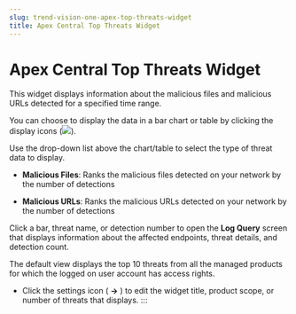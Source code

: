 ```yaml
---
slug: trend-vision-one-apex-top-threats-widget
title: Apex Central Top Threats Widget
---
```

# Apex Central Top Threats Widget

This widget displays information about the malicious files and malicious URLs detected for a specified time range.

You can choose to display the data in a bar chart or table by clicking the display icons (![](/images/widget_icon_display_bar_table=GUID-8C950E34-0D4B-4EC4-90B4-9B6EF12D3D3F=1=en-us=Low.webp)).

Use the drop-down list above the chart/table to select the type of threat data to display.

- **Malicious Files**: Ranks the malicious files detected on your network by the number of detections

- **Malicious URLs**: Ranks the malicious URLs detected on your network by the number of detections

Click a bar, threat name, or detection number to open the **Log Query** screen that displays information about the affected endpoints, threat details, and detection count.

The default view displays the top 10 threats from all the managed products for which the logged on user account has access rights.

- Click the settings icon ( **→** ) to edit the widget title, product scope, or number of threats that displays.
:::
